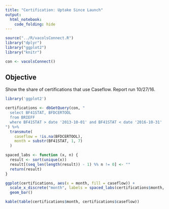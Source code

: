 ```yaml
---
title: "Certification: Uptake Since Launch"
output: 
  html_notebook: 
    code_folding: hide
---
```


```r
source("../R/vacolsConnect.R")
library("dplyr")
library("ggplot2")
library("knitr")

con <- vacolsConnect()
```

## Objective

Show the share of certifications that use Caseflow. Report run 10/27/16.

```r
library('ggplot2')

certifications <- dbGetQuery(con, "
  select BF41STAT, BFDCERTOOL
  from BRIEFF
  where BF41STAT > date '2013-10-01' and BF41STAT < date '2016-10-31'
") %>%
  transmute(
    caseflow = !is.na(BFDCERTOOL),
    month = substr(BF41STAT, 1, 7)
  )

spaced_labs <- function (x, n) {
  result <- sort(unique(x))
  result[(seq_len(length(result)) - 1) %% n != 0] <- ""
  return(result)
}

ggplot(certifications, aes(x = month, fill = caseflow)) +
  scale_x_discrete("month", labels = spaced_labs(certifications$month, 4)) +
  geom_bar()

kable(table(certifications$month, certifications$caseflow))
```
